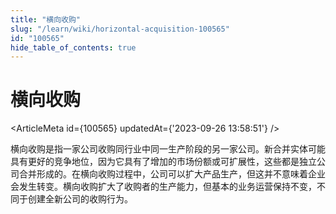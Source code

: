 ```yaml
---
title: "横向收购"
slug: "/learn/wiki/horizontal-acquisition-100565"
id: "100565"
hide_table_of_contents: true
---
```



# 横向收购

<ArticleMeta id={100565} updatedAt={'2023-09-26 13:58:51'} />
<div className='border-solid border-b border-t-0 my-4 border-[var(--ifm-color-gray-300)]' />

横向收购是指一家公司收购同行业中同一生产阶段的另一家公司。新合并实体可能具有更好的竞争地位，因为它具有了增加的市场份额或可扩展性，这些都是独立公司合并形成的。在横向收购过程中，公司可以扩大产品生产，但这并不意味着企业会发生转变。横向收购扩大了收购者的生产能力，但基本的业务运营保持不变，不同于创建全新公司的收购行为。
